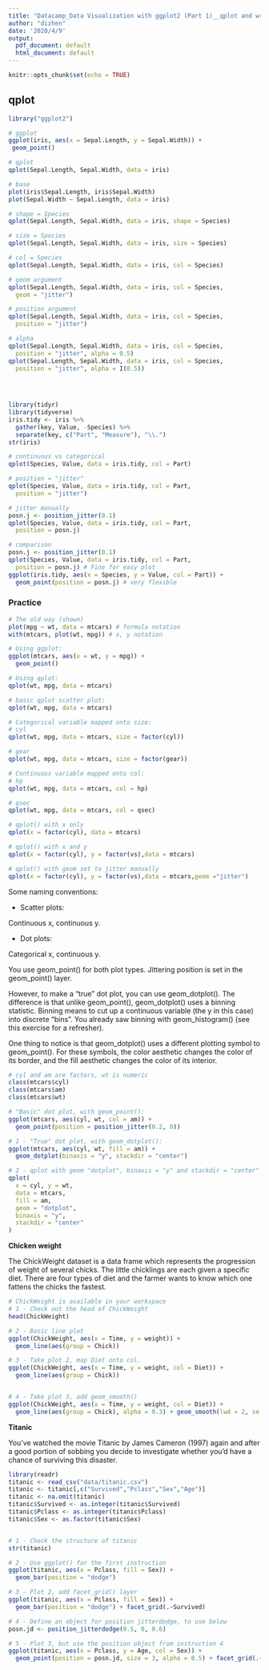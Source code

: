 ```yaml
---
title: "Datacamp_Data Visualization with ggplot2 (Part 1)__qplot and wrap-up"
author: "dizhen"
date: '2020/4/9'
output:
  pdf_document: default
  html_document: default
---
```


```r
knitr::opts_chunk$set(echo = TRUE)
```

## qplot

```r
library("ggplot2")

# ggplot
ggplot(iris, aes(x = Sepal.Length, y = Sepal.Width)) +
 geom_point()

# qplot
qplot(Sepal.Length, Sepal.Width, data = iris) 

# base
plot(iris$Sepal.Length, iris$Sepal.Width) 
plot(Sepal.Width ~ Sepal.Length, data = iris)
```


```r
# shape = Species
qplot(Sepal.Length, Sepal.Width, data = iris, shape = Species) 

# size = Species
qplot(Sepal.Length, Sepal.Width, data = iris, size = Species) 

# col = Species
qplot(Sepal.Length, Sepal.Width, data = iris, col = Species) 

# geom argument
qplot(Sepal.Length, Sepal.Width, data = iris, col = Species,
  geom = "jitter")

# position argument
qplot(Sepal.Length, Sepal.Width, data = iris, col = Species,
  position = "jitter") 

# alpha
qplot(Sepal.Length, Sepal.Width, data = iris, col = Species,
  position = "jitter", alpha = 0.5) 
qplot(Sepal.Length, Sepal.Width, data = iris, col = Species,
  position = "jitter", alpha = I(0.5))

 
 
```

```r
library(tidyr)
library(tidyverse)
iris.tidy <- iris %>%
  gather(key, Value, -Species) %>%
  separate(key, c("Part", "Measure"), "\\.")
str(iris)

# continuous vs categorical
qplot(Species, Value, data = iris.tidy, col = Part) 

# position = "jitter"
qplot(Species, Value, data = iris.tidy, col = Part,
  position = "jitter")

# jitter manually
posn.j <- position_jitter(0.1) 
qplot(Species, Value, data = iris.tidy, col = Part,
  position = posn.j) 

# comparison
posn.j <- position_jitter(0.1)
qplot(Species, Value, data = iris.tidy, col = Part,
  position = posn.j) # Fine for easy plot
ggplot(iris.tidy, aes(x = Species, y = Value, col = Part)) +
  geom_point(position = posn.j) # very flexible

```

### Practice


```r
# The old way (shown)
plot(mpg ~ wt, data = mtcars) # formula notation
with(mtcars, plot(wt, mpg)) # x, y notation

# Using ggplot:
ggplot(mtcars, aes(x = wt, y = mpg)) +
  geom_point()

# Using qplot:
qplot(wt, mpg, data = mtcars)

```



```r
# basic qplot scatter plot:
qplot(wt, mpg, data = mtcars)

# Categorical variable mapped onto size:
# cyl
qplot(wt, mpg, data = mtcars, size = factor(cyl))

# gear
qplot(wt, mpg, data = mtcars, size = factor(gear))

# Continuous variable mapped onto col:
# hp
qplot(wt, mpg, data = mtcars, col = hp)

# qsec
qplot(wt, mpg, data = mtcars, col = qsec)
```



```r
# qplot() with x only
qplot(x = factor(cyl), data = mtcars)

# qplot() with x and y
qplot(x = factor(cyl), y = factor(vs),data = mtcars)

# qplot() with geom set to jitter manually
qplot(x = factor(cyl), y = factor(vs),data = mtcars,geom ="jitter")

```

Some naming conventions:

* Scatter plots:

Continuous x, continuous y.

* Dot plots:

Categorical x, continuous y.

You use geom_point() for both plot types. Jittering position is set in the geom_point() layer.

However, to make a "true" dot plot, you can use geom_dotplot(). The difference is that unlike geom_point(), geom_dotplot() uses a binning statistic. Binning means to cut up a continuous variable (the y in this case) into discrete "bins". You already saw binning with geom_histogram() (see this exercise for a refresher).

One thing to notice is that geom_dotplot() uses a different plotting symbol to geom_point(). For these symbols, the color aesthetic changes the color of its border, and the fill aesthetic changes the color of its interior.


```r
# cyl and am are factors, wt is numeric
class(mtcars$cyl)
class(mtcars$am)
class(mtcars$wt)

# "Basic" dot plot, with geom_point():
ggplot(mtcars, aes(cyl, wt, col = am)) +
  geom_point(position = position_jitter(0.2, 0))

# 1 - "True" dot plot, with geom_dotplot():
ggplot(mtcars, aes(cyl, wt, fill = am)) +
  geom_dotplot(binaxis = "y", stackdir = "center")

# 2 - qplot with geom "dotplot", binaxis = "y" and stackdir = "center"
qplot(
  x = cyl, y = wt,
  data = mtcars,
  fill = am,
  geom = "dotplot",
  binaxis = "y",
  stackdir = "center"
)
```
**Chicken weight**

The ChickWeight dataset is a data frame which represents the progression of weight of several chicks. The little chicklings are each given a specific diet. There are four types of diet and the farmer wants to know which one fattens the chicks the fastest.


```r
# ChickWeight is available in your workspace
# 1 - Check out the head of ChickWeight
head(ChickWeight)

# 2 - Basic line plot
ggplot(ChickWeight, aes(x = Time, y = weight)) +
  geom_line(aes(group = Chick))

# 3 - Take plot 2, map Diet onto col.
ggplot(ChickWeight, aes(x = Time, y = weight, col = Diet)) +
  geom_line(aes(group = Chick))


# 4 - Take plot 3, add geom_smooth()
ggplot(ChickWeight, aes(x = Time, y = weight, col = Diet)) +
  geom_line(aes(group = Chick), alpha = 0.3) + geom_smooth(lwd = 2, se = FALSE)


```
**Titanic**

You've watched the movie Titanic by James Cameron (1997) again and after a good portion of sobbing you decide to investigate whether you'd have a chance of surviving this disaster.

```r
library(readr)
titanic <- read_csv("data/titanic.csv")
titanic <- titanic[,c("Survived","Pclass","Sex","Age")]
titanic <- na.omit(titanic)
titanic$Survived <- as.integer(titanic$Survived)
titanic$Pclass <- as.integer(titanic$Pclass)
titanic$Sex <- as.factor(titanic$Sex)


# 1 - Check the structure of titanic
str(titanic)
```

```r

# 2 - Use ggplot() for the first instruction
ggplot(titanic, aes(x = Pclass, fill = Sex)) +
  geom_bar(position = "dodge")

# 3 - Plot 2, add facet_grid() layer
ggplot(titanic, aes(x = Pclass, fill = Sex)) +
  geom_bar(position = "dodge") + facet_grid(.~Survived)

# 4 - Define an object for position jitterdodge, to use below
posn.jd <- position_jitterdodge(0.5, 0, 0.6)

# 5 - Plot 3, but use the position object from instruction 4
ggplot(titanic, aes(x = Pclass, y = Age, col = Sex)) +
  geom_point(position = posn.jd, size = 3, alpha = 0.5) + facet_grid(.~Survived)
```

